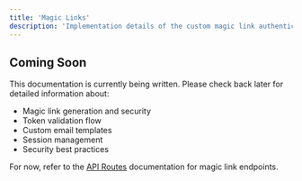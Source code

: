 ```yaml
---
title: 'Magic Links'
description: 'Implementation details of the custom magic link authentication system'
---
```


## Coming Soon

This documentation is currently being written. Please check back later for detailed information about:

- Magic link generation and security
- Token validation flow
- Custom email templates
- Session management
- Security best practices

For now, refer to the [API Routes](/proposals/api-routes) documentation for magic link endpoints.